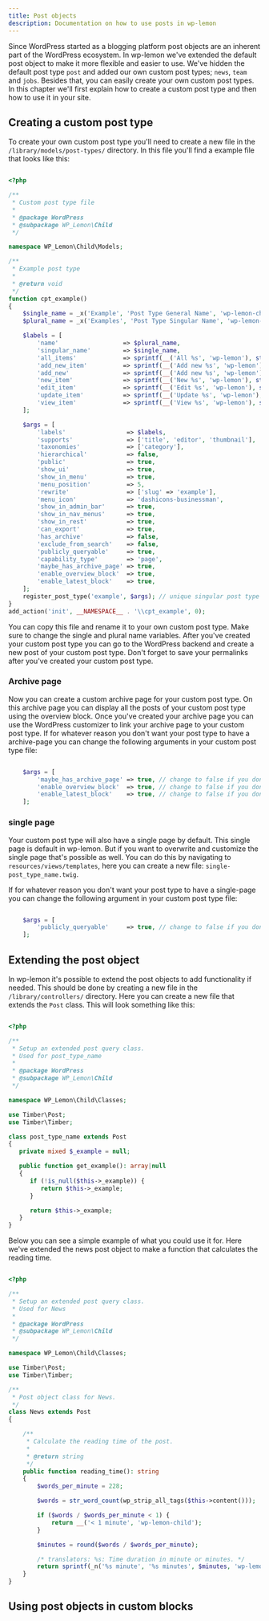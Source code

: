 ```yaml
---
title: Post objects
description: Documentation on how to use posts in wp-lemon
---
```


Since WordPress started as a blogging platform post objects are an inherent part of the WordPress ecosystem. 
In wp-lemon we've extended the default post object to make it more flexible and easier to use.
We've hidden the default post type `post` and added our own custom post types; `news`, `team` and `jobs`.
Besides that, you can easily create your own custom post types. In this chapter we'll first explain how to create a custom post type 
and then how to use it in your site.

## Creating a custom post type
To create your own custom post type you'll need to create a new file in the `/library/models/post-types/` directory.
In this file you'll find a example file that looks like this:
    
```php

<?php

/**
 * Custom post type file
 *
 * @package WordPress
 * @subpackage WP_Lemon\Child
 */

namespace WP_Lemon\Child\Models;

/**
 * Example post type
 *
 * @return void
 */
function cpt_example()
{
	$single_name = _x('Example', 'Post Type General Name', 'wp-lemon-child');
	$plural_name = _x('Examples', 'Post Type Singular Name', 'wp-lemon-child');

	$labels = [
		'name'                  => $plural_name,
		'singular_name'         => $single_name,
		'all_items'             => sprintf(__('All %s', 'wp-lemon'), strtolower($plural_name)),
		'add_new_item'          => sprintf(__('Add new %s', 'wp-lemon'), strtolower($single_name)),
		'add_new'               => sprintf(__('Add new %s', 'wp-lemon'), strtolower($single_name)),
		'new_item'              => sprintf(__('New %s', 'wp-lemon'), strtolower($single_name)),
		'edit_item'             => sprintf(__('Edit %s', 'wp-lemon'), strtolower($single_name)),
		'update_item'           => sprintf(__('Update %s', 'wp-lemon'), strtolower($single_name)),
		'view_item'             => sprintf(__('View %s', 'wp-lemon'), strtolower($single_name)),
	];

	$args = [
		'labels'                 => $labels,
		'supports'               => ['title', 'editor', 'thumbnail'],
		'taxonomies'             => ['category'],
		'hierarchical'           => false,
		'public'                 => true,
		'show_ui'                => true,
		'show_in_menu'           => true,
		'menu_position'          => 5,
		'rewrite'                => ['slug' => 'example'],
		'menu_icon'              => 'dashicons-businessman',
		'show_in_admin_bar'      => true,
		'show_in_nav_menus'      => true,
		'show_in_rest'           => true,
		'can_export'             => true,
		'has_archive'            => false,
		'exclude_from_search'    => false,
		'publicly_queryable'     => true,
		'capability_type'        => 'page',
		'maybe_has_archive_page' => true,
		'enable_overview_block'  => true,
		'enable_latest_block'    => true,
	];
	register_post_type('example', $args); // unique singular post type name.
}
add_action('init', __NAMESPACE__ . '\\cpt_example', 0);


```

You can copy this file and rename it to your own custom post type. Make sure to change the single and plural name variables.
After you've created your custom post type you can go to the WordPress backend and create a new post of your custom post type.
Don't forget to save your permalinks after you've created your custom post type.

### Archive page
Now you can create a custom archive page for your custom post type. 
On this archive page you can display all the posts of your custom post type using the overview block.
Once you've created your archive page you can use the WordPress customizer to link your archive page to your custom post type.
If for whatever reason you don't want your post type to have a archive-page you can change the following arguments in your custom post type file:
    
```php

	$args = [
		'maybe_has_archive_page' => true, // change to false if you don't want an archive page
		'enable_overview_block'  => true, // change to false if you don't want an overview block
		'enable_latest_block'    => true, // change to false if you don't want a latest block
	];

```

### single page
Your custom post type will also have a single page by default. This single page is default in wp-lemon. 
But if you want to overwrite and customize the single page that's possible as well. 
You can do this by navigating to `resources/views/templates`, here you can create a new file: `single-post_type_name.twig`.

If for whatever reason you don't want your post type to have a single-page you can change the following argument in your custom post type file:

```php

	$args = [
		'publicly_queryable'     => true, // change to false if you don't want a single page
	];

```


## Extending the post object
In wp-lemon it's possible to extend the post objects to add functionality if needed.
This should be done by creating a new file in the `/library/controllers/` directory.
Here you can create a new file that extends the `Post` class. This will look something like this:
    
```php

<?php

/**
 * Setup an extended post query class.
 * Used for post_type_name
 *
 * @package WordPress
 * @subpackage WP_Lemon\Child
 */

namespace WP_Lemon\Child\Classes;

use Timber\Post;
use Timber\Timber;

class post_type_name extends Post
{
   private mixed $_example = null;

   public function get_example(): array|null
   {
      if (!is_null($this->_example)) {
         return $this->_example;
      }

      return $this->_example;
   }
}

```

Below you can see a simple example of what you could use it for. 
Here we've extended the news post object to make a function that calculates the reading time.

```php

<?php

/**
 * Setup an extended post query class.
 * Used for News
 *
 * @package WordPress
 * @subpackage WP_Lemon\Child
 */

namespace WP_Lemon\Child\Classes;

use Timber\Post;
use Timber\Timber;

/**
 * Post object class for News.
 */
class News extends Post
{

	/**
	 * Calculate the reading time of the post.
	 *
	 * @return string
	 */
	public function reading_time(): string
	{
		$words_per_minute = 228;

		$words = str_word_count(wp_strip_all_tags($this->content()));

		if ($words / $words_per_minute < 1) {
			return __('< 1 minute', 'wp-lemon-child');
		}

		$minutes = round($words / $words_per_minute);

		/* translators: %s: Time duration in minute or minutes. */
		return sprintf(_n('%s minute', '%s minutes', $minutes, 'wp-lemon-child'), (int) $minutes);
	}
}

```

## Using post objects in custom blocks
